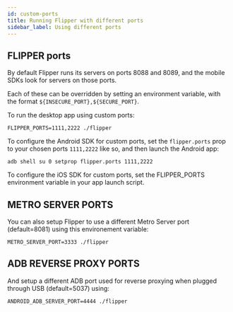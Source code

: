 ```yaml
---
id: custom-ports
title: Running Flipper with different ports
sidebar_label: Using different ports
---
```


## FLIPPER ports

By default Flipper runs its servers on ports 8088 and 8089, and the mobile SDKs look for servers on those ports.

Each of these can be overridden by setting an environment variable, with the format `${INSECURE_PORT},${SECURE_PORT}`.

To run the desktop app using custom ports:

```
FLIPPER_PORTS=1111,2222 ./flipper
```

To configure the Android SDK for custom ports, set the `flipper.ports` prop to your chosen ports `1111,2222` like so, and then launch the Android app:

```
adb shell su 0 setprop flipper.ports 1111,2222
```

To configure the iOS SDK for custom ports, set the FLIPPER_PORTS environment variable in your app launch script.

## METRO SERVER PORTS

You can also setup Flipper to use a different Metro Server port (default=8081) using this environement variable:

```
METRO_SERVER_PORT=3333 ./flipper
```

## ADB REVERSE PROXY PORTS

And setup a different ADB port used for reverse proxying when plugged through USB (default=5037) using:

```
ANDROID_ADB_SERVER_PORT=4444 ./flipper
```
